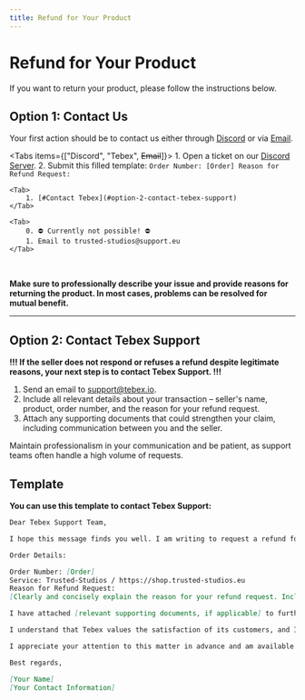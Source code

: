```yaml
---
title: Refund for Your Product
---
```



# Refund for Your Product

If you want to return your product, please follow the instructions below.

## Option 1: Contact Us

Your first action should be to contact us either through [Discord](https://discord.gg/hmmM89nCdX) or via [Email](mailto:trusted-studios@support.eu).

<Tabs items={["Discord", "Tebex", <s>Email</s>]}>
    <Tab>
        1. Open a ticket on our [Discord Server](https://discord.gg/hmmM89nCdX).
        2. Submit this filled template:
        ```
        Order Number: [Order]
        Reason for Refund Request:
        ```
    </Tab>

    <Tab>
        1. [#Contact Tebex](#option-2-contact-tebex-support)
    </Tab>

    <Tab>
        0. ⛔ Currently not possible! ⛔
        1. Email to trusted-studios@support.eu
    </Tab>
</Tabs>

<br/>

**Make sure to professionally describe your issue and provide reasons for returning the product. In most cases, problems can be resolved for mutual benefit.**

---

## Option 2: Contact Tebex Support
**!!! If the seller does not respond or refuses a refund despite legitimate reasons, your next step is to contact Tebex Support. !!!**

1. Send an email to support@tebex.io.
2. Include all relevant details about your transaction – seller's name, product, order number, and the reason for your refund request.
3. Attach any supporting documents that could strengthen your claim, including communication between you and the seller.

Maintain professionalism in your communication and be patient, as support teams often handle a high volume of requests.

## **Template**
**You can use this template to contact Tebex Support:**

```md
Dear Tebex Support Team,

I hope this message finds you well. I am writing to request a refund for a recent purchase made on Tebex.io. I have taken the necessary steps to resolve this matter with the seller, but unfortunately, I have received neither a response nor a satisfactory solution.

Order Details:

Order Number: [Order]
Service: Trusted-Studios / https://shop.trusted-studios.eu
Reason for Refund Request:
[Clearly and concisely explain the reason for your refund request. Include all relevant information that could assist Tebex in resolving the issue.]

I have attached [relevant supporting documents, if applicable] to further support my refund request.

I understand that Tebex values the satisfaction of its customers, and I am confident that a fair solution can be achieved with your assistance. I kindly request your intervention to facilitate the refund process in this situation.

I appreciate your attention to this matter in advance and am available if further information is required on my end.

Best regards,

[Your Name]
[Your Contact Information]
```